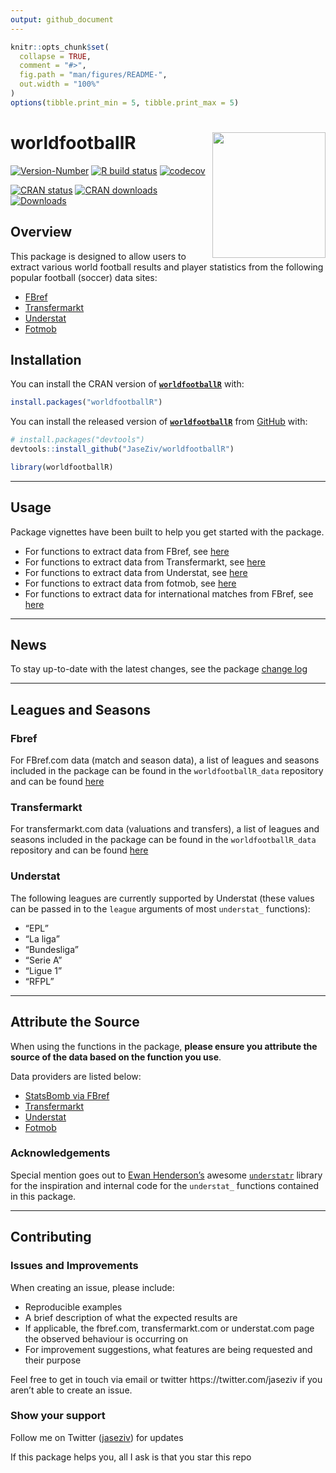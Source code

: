 ```yaml
---
output: github_document
---
```


<!-- README.md is generated from README.Rmd. Please edit that file -->

```r
knitr::opts_chunk$set(
  collapse = TRUE,
  comment = "#>",
  fig.path = "man/figures/README-",
  out.width = "100%"
)
options(tibble.print_min = 5, tibble.print_max = 5)
```

# worldfootballR <img src="man/figures/logo.png" align="right" width="181" height="201"/>

<!-- badges: start -->
[![Version-Number](https://img.shields.io/github/r-package/v/JaseZiv/worldfootballR?label=worldfootballR (Dev))](https://github.com/JaseZiv/worldfootballR/)
[![R build status](https://github.com/JaseZiv/worldfootballR/workflows/R-CMD-check/badge.svg)](https://github.com/JaseZiv/worldfootballR/actions)
[![codecov](https://codecov.io/gh/JaseZiv/worldfootballR/branch/main/graph/badge.svg?token=WGLU5J34VL)](https://app.codecov.io/gh/JaseZiv/worldfootballR)  

[![CRAN status](https://www.r-pkg.org/badges/version-last-release/worldfootballR?style=for-the-badge)](https://CRAN.R-project.org/package=worldfootballR)
[![CRAN downloads](http://cranlogs.r-pkg.org/badges/grand-total/worldfootballR)](https://CRAN.R-project.org/package=worldfootballR)
[![Downloads](https://cranlogs.r-pkg.org/badges/worldfootballR)](https://cran.r-project.org/package=worldfootballR)
<!-- badges: end -->

## Overview

This package is designed to allow users to extract various world football results and player statistics from the following popular football (soccer) data sites:

* [FBref](https://fbref.com/en/)
* [Transfermarkt](https://www.transfermarkt.com/)
* [Understat](https://understat.com/)
* [Fotmob](https://www.fotmob.com/)


## Installation

You can install the CRAN version of [**```worldfootballR```** ](https://CRAN.R-project.org/package=worldfootballR) with:

```r
install.packages("worldfootballR")
```

You can install the released version of [**```worldfootballR```**](https://github.com/JaseZiv/worldfootballR/) from [GitHub](https://github.com/JaseZiv/worldfootballR) with:

```r
# install.packages("devtools")
devtools::install_github("JaseZiv/worldfootballR")
```


```r
library(worldfootballR)
```

***

## Usage

Package vignettes have been built to help you get started with the package.

* For functions to extract data from FBref, see [here](https://jaseziv.github.io/worldfootballR/articles/extract-fbref-data.html)
* For functions to extract data from Transfermarkt, see [here](https://jaseziv.github.io/worldfootballR/articles/extract-transfermarkt-data.html)
* For functions to extract data from Understat, see [here](https://jaseziv.github.io/worldfootballR/articles/extract-understat-data.html)
* For functions to extract data from fotmob, see [here](https://jaseziv.github.io/worldfootballR/articles/extract-fotmob-data.html)
* For functions to extract data for international matches from FBref, see [here](https://jaseziv.github.io/worldfootballR/articles/fbref-data-internationals.html)

***

## News

To stay up-to-date with the latest changes, see the package [change log](https://jaseziv.github.io/worldfootballR/news/index.html)

***

## Leagues and Seasons

### Fbref

For FBref.com data (match and season data), a list of leagues and seasons included in the package can be found in the `worldfootballR_data` repository and can be found [here](https://github.com/JaseZiv/worldfootballR_data/blob/master/raw-data/all_leages_and_cups/all_competitions.csv)

### Transfermarkt
For transfermarkt.com data (valuations and transfers), a list of leagues and seasons included in the package can be found in the `worldfootballR_data` repository and can be found [here](https://github.com/JaseZiv/worldfootballR_data/blob/master/raw-data/transfermarkt_leagues/main_comp_seasons.csv)

### Understat

The following leagues are currently supported by Understat (these values can be passed in to the `league` arguments of most `understat_` functions):

* "EPL"
* "La liga"
* "Bundesliga"
* "Serie A"
* "Ligue 1"
* "RFPL"

***

## Attribute the Source

When using the functions in the package, **please ensure you attribute the source of the data based on the function you use**.

Data providers are listed below:

* [StatsBomb via FBref](https://fbref.com/en/)
* [Transfermarkt](https://www.transfermarkt.com/)
* [Understat](https://understat.com/)
* [Fotmob](https://www.fotmob.com/)


### Acknowledgements

Special mention goes out to [Ewan Henderson's](https://github.com/ewenme) awesome [`understatr`](https://github.com/ewenme/understatr) library for the inspiration and internal code for the `understat_` functions contained in this package.

***

## Contributing

### Issues and Improvements

When creating an issue, please include:

* Reproducible examples
* A brief description of what the expected results are
* If applicable, the fbref.com, transfermarkt.com or understat.com page the observed behaviour is occurring on
* For improvement suggestions, what features are being requested and their purpose 


Feel free to get in touch via email or twitter https://twitter.com/jaseziv if you aren't able to create an issue.


### Show your support
Follow me on Twitter ([jaseziv](https://twitter.com/jaseziv)) for updates

If this package helps you, all I ask is that you star this repo
